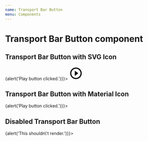```yaml
---
name: Transport Bar Button
menu: Components
---
```



# Transport Bar Button component
<PropsTable of={TransportBarButton}/>

## Transport Bar Button with SVG Icon
<Playground>
    <TransportBarButton title="Play" onClick={()=>{alert('Play button clicked.')}}>
        <svg
            xmlns="http://www.w3.org/2000/svg"
            version="1.2"
            overflow="visible"
            preserveAspectRatio="none"
            viewBox="0 0 24 24"
            width="45"
            height="45">
            <g>
                <path 
                    d="M10 16.5l6-4.5-6-4.5v9zM12 2C6.48 2 2 6.48 2 12s4.48 10 10 10 10-4.48 10-10S17.52 2 12 2zm0 18c-4.41 0-8-3.59-8-8s3.59-8 8-8 8 3.59 8 8-3.59 8-8 8z" 
                    style={{
                        fill: 'rgb(0, 0, 0)'
                    }}
                    vector-effect="non-scaling-stroke" />
            </g>
        </svg>
    </TransportBarButton>
</Playground>

## Transport Bar Button with Material Icon
<Playground>
    <TransportBarButton title="Play" onClick={()=>{alert('Play button clicked.')}}>
        <PlayCircleFilled />
    </TransportBarButton>
</Playground>

## Disabled Transport Bar Button
<Playground>
    <TransportBarButton disabled={true} onClick={()=>{alert('This shouldn\'t render.')}}>
        <PlayCircleFilled />
    </TransportBarButton>
</Playground>
